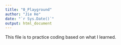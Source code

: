 ```yaml
---
title: "0_Playground"
author: "Jie He"
date: "`r Sys.Date()`"
output: html_document
---
```


This file is to practice coding based on what I learned.

```r

```

